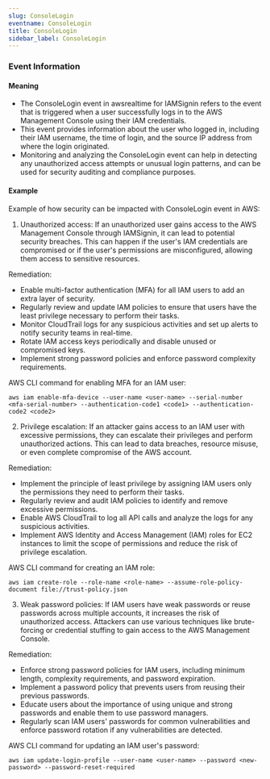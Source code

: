 ```yaml
--- 
slug: ConsoleLogin
eventname: ConsoleLogin
title: ConsoleLogin
sidebar_label: ConsoleLogin
---
```

                       


### Event Information

#### Meaning

- The ConsoleLogin event in awsrealtime for IAMSignin refers to the event that is triggered when a user successfully logs in to the AWS Management Console using their IAM credentials.
- This event provides information about the user who logged in, including their IAM username, the time of login, and the source IP address from where the login originated.
- Monitoring and analyzing the ConsoleLogin event can help in detecting any unauthorized access attempts or unusual login patterns, and can be used for security auditing and compliance purposes.

#### Example

Example of how security can be impacted with ConsoleLogin event in AWS:

1. Unauthorized access: If an unauthorized user gains access to the AWS Management Console through IAMSignin, it can lead to potential security breaches. This can happen if the user's IAM credentials are compromised or if the user's permissions are misconfigured, allowing them access to sensitive resources.

Remediation:
- Enable multi-factor authentication (MFA) for all IAM users to add an extra layer of security.
- Regularly review and update IAM policies to ensure that users have the least privilege necessary to perform their tasks.
- Monitor CloudTrail logs for any suspicious activities and set up alerts to notify security teams in real-time.
- Rotate IAM access keys periodically and disable unused or compromised keys.
- Implement strong password policies and enforce password complexity requirements.

AWS CLI command for enabling MFA for an IAM user:
```
aws iam enable-mfa-device --user-name <user-name> --serial-number <mfa-serial-number> --authentication-code1 <code1> --authentication-code2 <code2>
```

2. Privilege escalation: If an attacker gains access to an IAM user with excessive permissions, they can escalate their privileges and perform unauthorized actions. This can lead to data breaches, resource misuse, or even complete compromise of the AWS account.

Remediation:
- Implement the principle of least privilege by assigning IAM users only the permissions they need to perform their tasks.
- Regularly review and audit IAM policies to identify and remove excessive permissions.
- Enable AWS CloudTrail to log all API calls and analyze the logs for any suspicious activities.
- Implement AWS Identity and Access Management (IAM) roles for EC2 instances to limit the scope of permissions and reduce the risk of privilege escalation.

AWS CLI command for creating an IAM role:
```
aws iam create-role --role-name <role-name> --assume-role-policy-document file://trust-policy.json
```

3. Weak password policies: If IAM users have weak passwords or reuse passwords across multiple accounts, it increases the risk of unauthorized access. Attackers can use various techniques like brute-forcing or credential stuffing to gain access to the AWS Management Console.

Remediation:
- Enforce strong password policies for IAM users, including minimum length, complexity requirements, and password expiration.
- Implement a password policy that prevents users from reusing their previous passwords.
- Educate users about the importance of using unique and strong passwords and enable them to use password managers.
- Regularly scan IAM users' passwords for common vulnerabilities and enforce password rotation if any vulnerabilities are detected.

AWS CLI command for updating an IAM user's password:
```
aws iam update-login-profile --user-name <user-name> --password <new-password> --password-reset-required
```

 